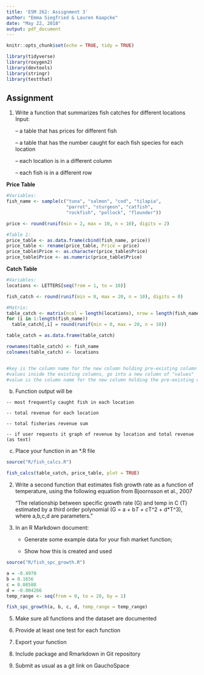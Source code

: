 ---
title: 'ESM 262: Assignment 3'
author: "Emma Siegfried & Lauren Kaapcke"
date: "May 22, 2018"
output: pdf_document
---

```{r setup, include=FALSE}
knitr::opts_chunk$set(echo = TRUE, tidy = TRUE)

```

```{r}
library(tidyverse)
library(roxygen2)
library(devtools)
library(stringr)
library(testthat)

```


## Assignment

1) Write a function that summarizes fish catches for different locations 
    Input:

    -- a table that has prices for different fish
   
    -- a table that has the number caught for each fish species for each location
    
    -- each location is in a different column
    
    -- each fish is in a different row 

**Price Table**
```{r tidy=TRUE}

#Variables:
fish_name <- sample(c("tuna", "salmon", "cod", "tilapia",
                      "parrot", "sturgeon", "catfish", 
                      "rockfish", "pollock", "flounder"))

price <- round(runif(min = 2, max = 10, n = 10), digits = 2)

#Table 1: 
price_table <- as.data.frame(cbind(fish_name, price))
price_table <- rename(price_table, Price = price)
price_table$Price <- as.character(price_table$Price)
price_table$Price <- as.numeric(price_table$Price)

```


**Catch Table**
```{r}

#Variables:
locations <- LETTERS[seq(from = 1, to = 10)]

fish_catch <- round(runif(min = 0, max = 20, n = 10), digits = 0)

#Matrix:
table_catch <- matrix(ncol = length(locations), nrow = length(fish_name))
for (i in 1:length(fish_name))
  table_catch[,i] = round(runif(min = 0, max = 20, n = 10))

table_catch = as.data.frame(table_catch)

rownames(table_catch) <- fish_name
colnames(table_catch) <- locations


#key is the column name for the new column holding pre-existing column names
#values inside the existing columns, go into a new column of "values"
#value is the column name for the new column holding the pre-existing columns

```


  b. Function output will be
  
    -- most frequently caught fish in each location
    
    -- total revenue for each location
    
    -- total fisheries revenue sum
    
    -- if user requests it graph of revenue by location and total revenue (as text)

 
  c. Place your function in an *.R file
 

```{r warning=FALSE}

source("R/fish_calcs.R")

fish_calcs(table_catch, price_table, plot = TRUE)


```


2) Write a second function that estimates fish growth rate as a function of temperature, using the following equation from Bjoornsson et al., 2007

    "The relationship between specific growth rate (G) and temp in C (T) estimated by a third order polynomial (G = a + b*T + c*T^2 + d*T^3), where a,b,c,d are parameters."
 
4) In an R Markdown document:

    - Generate some example data for your fish market function; 
    
    - Show how this is created and used
    

```{r}

source("R/fish_spc_growth.R")

a = -0.4970
b = 0.1656
c = 0.08588
d = -0.004266
temp_range <- seq(from = 0, to = 20, by = 1)

fish_spc_growth(a, b, c, d, temp_range = temp_range)


```

 
5) Make sure all functions and the dataset are documented

6) Provide at least one test for each function 

7) Export your function

8) Include package and Rmarkdown in Git repository

9) Submit as usual as a git link on GauchoSpace
 
